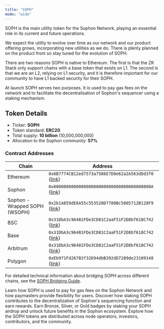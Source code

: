 ```yaml
---
title: "SOPH"
mode: "wide"
---
```


SOPH is the main utility token for the Sophon Network, playing an essential role in its current and future operations.

We expect the utility to evolve over time as our network and our product offering grows, incorporating new utilities as we do. There is plenty planned on the product front so stay tuned for the evolution of SOPH.

There are two reasons SOPH is native to Ethereum. The first is that the ZK Stack only support chains with a base token that exists on L1. The second is that we are an L2, relying on L1 security, and it is therefore important for our community to have L1 backed security for their SOPH.

At launch SOPH serves two purposes. It is used to pay gas fees on the network and to facilitate the decentralisation of Sophon's sequencer using a staking mechanism.

## **Token Details**

- Ticker: **SOPH**
- Token standard: **ERC20**
- Total supply: **10 billion** (10,000,000,000)
- Allocation to the Sophon community: **57%**

### Contract Addresses

| Chain          | Address                                                                                                                         |
| -------------- | ------------------------------------------------------------------------------------------------------------------------------- |
| Ethereum       | `0x6B7774CB12ed7573a7586E7D0e62a2A563dDd3f0` ([link](https://etherscan.io/token/0x6B7774CB12ed7573a7586E7D0e62a2A563dDd3f0))    |
| Sophon         | `0x000000000000000000000000000000000000800A` ([link](https://sophscan.xyz/token/0x000000000000000000000000000000000000800A))    |
| Sophon - Wrapped SOPH (WSOPH) | `0x2b1A859dE6A55c553520D7780Bc5805712B128F9` ([link](https://sophscan.xyz/token/0x2b1A859dE6A55c553520D7780Bc5805712B128F9))    |
| BSC            | `0x31DbA3c96481FDe3CD81C2aaF51F2D8bf618C742` ([link](https://bscscan.com/token/0x31DbA3c96481FDe3CD81C2aaF51F2D8bf618C742))     |
| Base           | `0x31DbA3c96481FDe3CD81C2aaF51F2D8bf618C742` ([link](https://basescan.org/token/0x31DbA3c96481FDe3CD81C2aaF51F2D8bf618C742))    |
| Arbitrum       | `0x31DbA3c96481FDe3CD81C2aaF51F2D8bf618C742` ([link](https://arbiscan.io/token/0x31DbA3c96481FDe3CD81C2aaF51F2D8bf618C742))     |
| Polygon        | `0xEb971Fd26783f32694dbB392dD7289de23109148` ([link](https://polygonscan.com/token/0xEb971Fd26783f32694dbB392dD7289de23109148)) |

For detailed technical information about bridging SOPH across different chains, see the [SOPH Bridging Guide](/build/tokens/soph-bridging).

<CardGroup cols={2}>
  <Card title="Gas" icon="gas-pump" href="/tokenomics/gas">
    Learn how SOPH is used to pay for gas fees on the Sophon Network and how paymasters provide flexibility for users.
  </Card>
  <Card title="Staking" icon="coins" href="/tokenomics/staking">
    Discover how staking SOPH contributes to the decentralization of Sophon's sequencing function and earn rewards.
  </Card>
  <Card title="Staking Badges" icon="badge" href="/tokenomics/staking-badges">
    Earn Bronze, Silver, or Gold badges by staking your SOPH airdrop and unlock future benefits in the Sophon ecosystem.
  </Card>
  <Card title="Token Allocation" icon="chart-pie" href="/tokenomics/token-allocation">
    Explore how the SOPH tokens are distributed across node operators, investors, contributors, and the community.
  </Card>
</CardGroup>